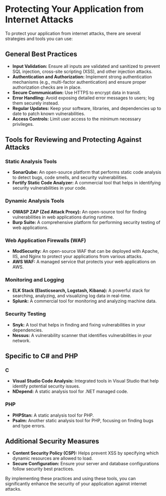 # Protecting Your Application from Internet Attacks

To protect your application from internet attacks, there are several strategies and tools you can use:

## General Best Practices

- **Input Validation:** Ensure all inputs are validated and sanitized to prevent SQL injection, cross-site scripting (XSS), and other injection attacks.
- **Authentication and Authorization:** Implement strong authentication mechanisms (e.g., multi-factor authentication) and ensure proper authorization checks are in place.
- **Secure Communication:** Use HTTPS to encrypt data in transit.
- **Error Handling:** Avoid exposing detailed error messages to users; log them securely instead.
- **Regular Updates:** Keep your software, libraries, and dependencies up to date to patch known vulnerabilities.
- **Access Controls:** Limit user access to the minimum necessary privileges.

## Tools for Reviewing and Protecting Against Attacks

### Static Analysis Tools

- **SonarQube:** An open-source platform that performs static code analysis to detect bugs, code smells, and security vulnerabilities.
- **Fortify Static Code Analyzer:** A commercial tool that helps in identifying security vulnerabilities in your code.

### Dynamic Analysis Tools

- **OWASP ZAP (Zed Attack Proxy):** An open-source tool for finding vulnerabilities in web applications during runtime.
- **Burp Suite:** A comprehensive platform for performing security testing of web applications.

### Web Application Firewalls (WAF)

- **ModSecurity:** An open-source WAF that can be deployed with Apache, IIS, and Nginx to protect your applications from various attacks.
- **AWS WAF:** A managed service that protects your web applications on AWS.

### Monitoring and Logging

- **ELK Stack (Elasticsearch, Logstash, Kibana):** A powerful stack for searching, analyzing, and visualizing log data in real-time.
- **Splunk:** A commercial tool for monitoring and analyzing machine data.

### Security Testing

- **Snyk:** A tool that helps in finding and fixing vulnerabilities in your dependencies.
- **Nessus:** A vulnerability scanner that identifies vulnerabilities in your network.

## Specific to C# and PHP

### C#

- **Visual Studio Code Analysis:** Integrated tools in Visual Studio that help identify potential security issues.
- **NDepend:** A static analysis tool for .NET managed code.

### PHP

- **PHPStan:** A static analysis tool for PHP.
- **Psalm:** Another static analysis tool for PHP, focusing on finding bugs and type errors.

## Additional Security Measures

- **Content Security Policy (CSP):** Helps prevent XSS by specifying which dynamic resources are allowed to load.
- **Secure Configuration:** Ensure your server and database configurations follow security best practices.

By implementing these practices and using these tools, you can significantly enhance the security of your application against internet attacks.
